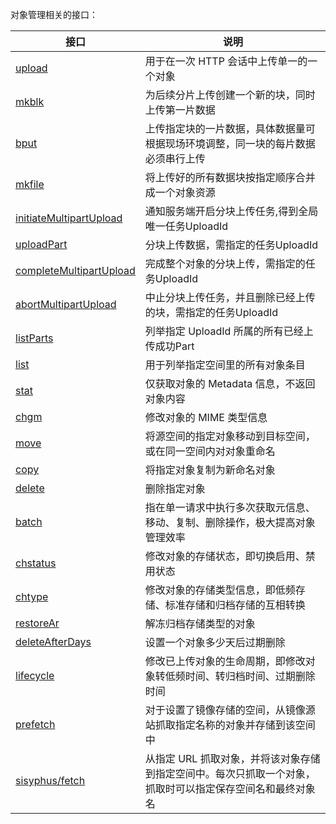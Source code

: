 对象管理相关的接口：

| 接口   | 说明 |
| -----|-------------------|
|[upload](/kodo/api/1312/upload)        | 用于在一次 HTTP 会话中上传单一的一个对象|
|[mkblk](/kodo/api/1286/mkblk)  |  为后续分片上传创建一个新的块，同时上传第一片数据|
|[bput](/kodo/api/1251/bput)    |上传指定块的一片数据，具体数据量可根据现场环境调整，同一块的每片数据必须串行上传|
|[mkfile](/kodo/api/1287/mkfile)  | 将上传好的所有数据块按指定顺序合并成一个对象资源|
|[initiateMultipartUpload](/kodo/api/6365/initialize-multipartupload)        | 通知服务端开启分块上传任务,得到全局唯一任务UploadId|
|[uploadPart](/kodo/api/6366/upload-part)        | 分块上传数据，需指定的任务UploadId|
|[completeMultipartUpload](/kodo/api/6368/complete-multipart-upload)        | 完成整个对象的分块上传，需指定的任务UploadId|
|[abortMultipartUpload](/kodo/api/6367/abort-multipart-upload) | 中止分块上传任务，并且删除已经上传的块，需指定的任务UploadId|
|[listParts](/kodo/api/6858/listparts)|列举指定 UploadId 所属的所有已经上传成功Part|
|[list](/kodo/api/1284/list) | 用于列举指定空间里的所有对象条目|
|[stat](/kodo/api/1308/stat)| 仅获取对象的 Metadata 信息，不返回对象内容|
|[chgm](/kodo/api/1252/chgm) |修改对象的 MIME 类型信息|
|[move](/kodo/api/1288/move) | 将源空间的指定对象移动到目标空间，或在同一空间内对对象重命名|
|[copy](/kodo/api/1254/copy) | 将指定对象复制为新命名对象|
|[delete](/kodo/api/1257/delete) | 删除指定对象|
|[batch](/kodo/api/1250/batch) | 指在单一请求中执行多次获取元信息、移动、复制、删除操作，极大提高对象管理效率|
|[chstatus](/kodo/api/4173/modify-the-file-status)|修改对象的存储状态，即切换启用、禁用状态|
|[chtype](/kodo/api/3710/chtype) | 修改对象的存储类型信息，即低频存储、标准存储和归档存储的互相转换|
|[restoreAr](/kodo/api/6380/restore-archive)|解冻归档存储类型的对象|
|[deleteAfterDays](/kodo/api/1732/update-file-lifecycle) | 设置一个对象多少天后过期删除|
| [lifecycle](/kodo/api/8062/modify-object-life-cycle)|修改已上传对象的生命周期，即修改对象转低频时间、转归档时间、过期删除时间|
|[prefetch](/kodo/api/1293/prefetch) | 对于设置了镜像存储的空间，从镜像源站抓取指定名称的对象并存储到该空间中|
|[sisyphus/fetch](/kodo/api/4097/asynch-fetch) | 从指定 URL 抓取对象，并将该对象存储到指定空间中。每次只抓取一个对象，抓取时可以指定保存空间名和最终对象名|


<br>